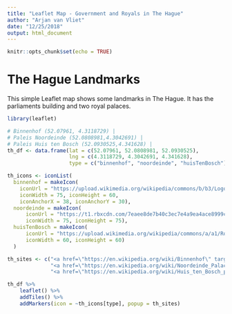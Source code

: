 ```yaml
---
title: "Leaflet Map - Government and Royals in The Hague"
author: "Arjan van Vliet"
date: "12/25/2018"
output: html_document
---
```


```r
knitr::opts_chunk$set(echo = TRUE)
```

# The Hague Landmarks

This simple Leaflet map shows some landmarks in The Hague. It has the parliaments building and two royal palaces.

```r
library(leaflet)

# Binnenhof (52.07961, 4.3118729) | 
# Paleis Noordeinde (52.0808981,4.3042691) | 
# Paleis Huis ten Bosch (52.0930525,4.341628) | 
th_df <- data.frame(lat = c(52.07961, 52.0808981, 52.0930525),
                    lng = c(4.3118729, 4.3042691, 4.341628),
                    type = c("binnenhof", "noordeinde", "huisTenBosch"))

th_icons <- iconList(
  binnenhof = makeIcon(
    iconUrl = "https://upload.wikimedia.org/wikipedia/commons/b/b3/Logo_rijksoverheid.svg",
    iconWidth = 75, iconHeight = 60,
    iconAnchorX = 38, iconAnchorY = 30),
  noordeinde = makeIcon(
      iconUrl = "https://t1.rbxcdn.com/7eaee8de7b40c3ec7e4a9ea4ace8999c",
      iconWidth = 75, iconHeight = 75),
  huisTenBosch = makeIcon(
      iconUrl = "https://upload.wikimedia.org/wikipedia/commons/a/a1/Royal_Standard_of_the_Netherlands.PNG",
      iconWidth = 60, iconHeight = 60)
  )

th_sites <- c("<a href=\"https://en.wikipedia.org/wiki/Binnenhof\" target=_blank>Binnenhof (Wikipedia)</a>",
              "<a href=\"https://en.wikipedia.org/wiki/Noordeinde_Palace\" target=_blank>Noordeinde Palace (Wikipedia)</a>",
              "<a href=\"https://en.wikipedia.org/wiki/Huis_ten_Bosch_palace\" target=_blank>Huis ten Bosch Palace (Wikipedia)</a>")

th_df %>%
    leaflet() %>%
    addTiles() %>%
    addMarkers(icon = ~th_icons[type], popup = th_sites)

```

